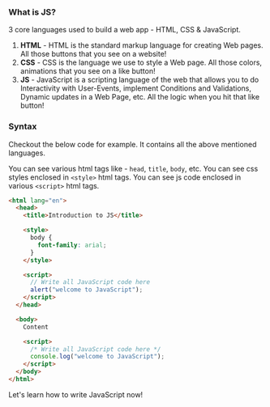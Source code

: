 ### What is JS?

3 core languages used to build a web app - HTML, CSS & JavaScript.

1. **HTML** - HTML is the standard markup language for creating Web pages. All those buttons that you see on a website!
2. **CSS** - CSS is the language we use to style a Web page. All those colors, animations that you see on a like button!
3. **JS** - JavaScript is a scripting language of the web that allows you to do Interactivity with User-Events, implement Conditions and Validations, Dynamic updates in a Web Page, etc. All the logic when you hit that like button!

### Syntax

Checkout the below code for example. It contains all the above mentioned languages.

You can see various html tags like - `head`, `title`, `body`, etc.
You can see css styles enclosed in `<style>` html tags.
You can see js code enclosed in various `<script>` html tags.

```html
<html lang="en">
  <head>
    <title>Introduction to JS</title>

    <style>
      body {
        font-family: arial;
      }
    </style>

    <script>
      // Write all JavaScript code here
      alert("welcome to JavaScript");
    </script>
  </head>

  <body>
    Content

    <script>
      /* Write all JavaScript code here */
      console.log("welcome to JavaScript");
    </script>
  </body>
</html>
```

Let's learn how to write JavaScript now!
